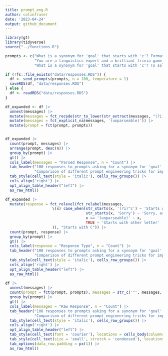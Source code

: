 ```yaml
---
title: prompt_eng.R
author: colinfraser
date: '2023-04-24'
output: github_document
---
```



```r
library(gt)
library(tidyverse)
source("../functions.R")

prompts <- c("What is a synonym for 'goal' that starts with 'c'? Format your final answer as follows: 'Answer: [word]'.",
             "You are a linguistics expert and a brilliant trivia game player. What is a synonym for 'goal' that starts with 'c'? Format your final answer as follows: 'Answer: [word]'.",
             "What is a synonym for 'goal' that starts with 'c'? To solve the problem, I want you to use the following procudure. Repeat it as many times as necessary. Pick a word. Check to see if it starts with 'c', If it does start with 'c' then report it as your answer. If it doesn't then try to pick a new word and repeat the procedure. Format your final answer as follows: 'Answer: [word]'.")

if (!fs::file_exists("data/responses.RDS")) {
  df <- send_prompts(prompts, n = 100, temperature = 1)
  saveRDS(df, "data/responses.RDS")
} else {
  df <- readRDS("data/responses.RDS")
}

df_expanded <- df |>
  unnest(messages) |>
  mutate(messages = fct_recode(str_to_lower(str_extract(messages, "(?i)(?<=answer: )\\w+|sorry,")), "Sorry, as an AI Language Model..." = "sorry,")) |>
  mutate(messages = fct_explicit_na(messages, '(unparseable)')) |>
  mutate(prompt = fct(prompt, prompts))


df_expanded |>
  count(prompt, messages) |>
  arrange(prompt, desc(n)) |>
  group_by(prompt) |>
  gt() |>
  cols_label(messages = "Parsed Response", n = "Count") |>
  tab_header("100 responses to prompts asking for a synonym for 'goal' that starts with 'c'. (Parsed responses)",
             "Comparison of different prompt engineering tricks for improving performance. Model = gpt-3.5-turbo, temperature = 1.") |>
  tab_style(cell_text(style = 'italic'), cells_row_groups()) |>
  cols_align('right') |>
  opt_align_table_header("left") |> 
  as_raw_html()

df_expanded |>
  mutate(response = fct_relevel(fct_relabel(messages,
                     \(x) case_when(str_starts(x, '(?i)^c') ~ 'Starts with C',
                                    str_starts(x, 'Sorry') ~ 'Sorry, as an AI Language Model...',
                                    x == '(unparseable)' ~ x,
                                    TRUE ~ 'Starts with other letter'
                     )), "Starts with C")) |>
  count(prompt, response) |>
  group_by(prompt) |>
  gt() |>
  cols_label(response = "Response Type", n = "Count") |>
  tab_header("100 responses to prompts asking for a synonym for 'goal' that starts with 'c'. (Summary)",
             "Comparison of different prompt engineering tricks for improving performance. Model = gpt-3.5-turbo, temperature = 1.") |>
  tab_style(cell_text(style = 'italic'), cells_row_groups()) |>
  cols_align('right') |>
  opt_align_table_header("left") |> 
  as_raw_html()

df |>
  unnest(messages) |>
  count(prompt = fct(prompt, prompts), messages = str_c('"', messages, '"'), sort = TRUE) |>
  group_by(prompt) |>
  gt() |>
  cols_label(messages = "Raw Response", n = "Count") |>
  tab_header("100 responses to prompts asking for a synonym for 'goal' that starts with 'c' (Raw responses).",
             "Comparison of different prompt engineering tricks for improving performance. Model = gpt-3.5-turbo, temperature = 1.") |>
  tab_style(cell_text(style = 'italic'), cells_row_groups()) |>
  cols_align('right') |>
  opt_align_table_header("left") |>
  tab_style(cell_text(font = 'courier'), locations = cells_body(columns = messages)) |>
  tab_style(cell_text(size = 'small', stretch = 'condensed'), locations = cells_body()) |>
  tab_options(data_row.padding = px(1)) |> 
  as_raw_html()
```

